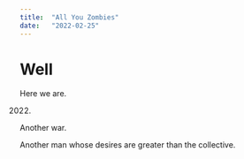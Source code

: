 ```yaml
---
title:  "All You Zombies"
date:   "2022-02-25"
---
```


# Well

Here we are.

2022.

Another war.

Another man whose desires are greater than the collective.